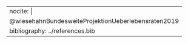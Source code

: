 
---
nocite: |
    @wiesehahnBundesweiteProjektionUeberlebensraten2019
bibliography: ../references.bib
---

::: {#refs}
:::